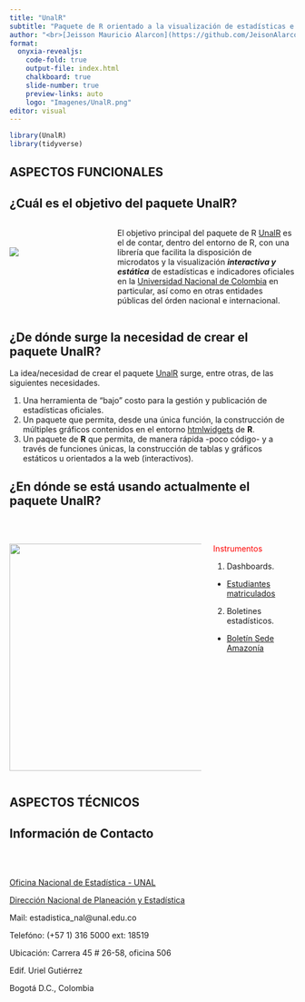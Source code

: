 ```yaml
---
title: "UnalR"
subtitle: "Paquete de R orientado a la visualización de estadísticas e indicadores institucionales"
author: "<br>[Jeisson Mauricio Alarcon](https://github.com/JeisonAlarcon)<br>[Alberto Rodríguez R](https://albertor.netlify.app/)<br><br>[Dirección Nacional de Planeación y Estadística](https://planeacion.unal.edu.co/home/)<br>[Universidad Nacional de Colombia](https://unal.edu.co/)<br><br> [Conferencia Latinoamericana sobre Uso de R en Investigación + Desarrollo - 2024](https://latinr.org/)"
format:
  onyxia-revealjs:
    code-fold: true
    output-file: index.html
    chalkboard: true
    slide-number: true
    preview-links: auto
    logo: "Imagenes/UnalR.png"
editor: visual
---
```


```r
library(UnalR)
library(tidyverse)
```


## ASPECTOS FUNCIONALES {.center}

## ¿Cuál es el objetivo del paquete UnalR?

::: columns
::: {.column width="35%"}

<br><br>
[![](Imagenes/UnalR.png)](https://estadisticaun.github.io/UnalR/index.html)

:::

::: {.column width="65%"}

El objetivo principal del paquete de R [UnalR](https://estadisticaun.github.io/UnalR/index.html) es el de contar, dentro del entorno de R, con una librería que facilita la disposición de microdatos y la visualización ***interactiva y estática*** de estadísticas e indicadores oficiales en la [Universidad Nacional de Colombia](https://unal.edu.co/) en particular, así como en otras entidades públicas del órden nacional e internacional.

:::
:::

## ¿De dónde surge la necesidad de crear el paquete UnalR?

La idea/necesidad de crear el paquete [UnalR](https://estadisticaun.github.io/UnalR/index.html) surge, entre otras, de las siguientes necesidades.

1. Una herramienta de "bajo" costo para la gestión y publicación de estadísticas oficiales.
2. Un paquete que permita, desde una única función, la construcción de múltiples gráficos contenidos en el entorno [htmlwidgets](https://www.htmlwidgets.org/) de **R**.
3. Un paquete de **R** que permita, de manera rápida -poco código- y a través de funciones únicas, la construcción de tablas y gráficos estáticos u orientados a la web (interactivos).

## ¿En dónde se está usando actualmente el paquete UnalR?

<br>

::: columns
::: {.column width="70%"}
[![](Imagenes/PaginaEsts.jpg){height="400"}](https://estadisticas.unal.edu.co/home/)
:::

::: {.column width="30%"}
<h7 style="color:red;"> Instrumentos </h7>

1. Dashboards.
  + [Estudiantes matriculados](https://estadisticas.unal.edu.co/Matriculados/)
  
2. Boletines estadísticos.
  + [Boletín Sede Amazonía](https://estadisticaun.github.io/BoletinAmazonia/)

:::
:::

## ASPECTOS TÉCNICOS {.center}

## Información de Contacto {.smaller .center}

<br> <br>

[Oficina Nacional de Estadística - UNAL](https://estadisticas.unal.edu.co/home/)

[Dirección Nacional de Planeación y Estadística](https://planeacion.unal.edu.co/home/)

Mail: estadistica_nal\@unal.edu.co

Telefóno: (+57 1) 316 5000 ext: 18519

Ubicación: Carrera 45 \# 26-58, oficina 506

Edif. Uriel Gutiérrez

Bogotá D.C., Colombia

